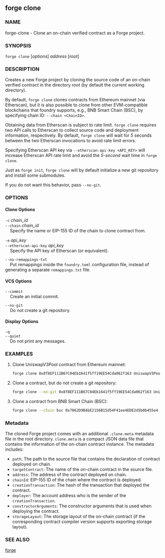 
## forge clone

### NAME

forge-clone - Clone an on-chain verified contract as a Forge project.

### SYNOPSIS

`forge clone` [*options*] _address_ [*root*]

### DESCRIPTION

Creates a new Forge project by cloning the source code of an on-chain verified contract in the directory _root_ (by default the current working directory).

By default, `forge clone` clones contracts from Ethereum mainnet (via Etherscan), but it is also possible to clone from other EVM-compatible blockchains that foundry supports, e.g., BNB Smart Chain (BSC), by specifying chain ID: `--chain <ChainID>`.

Obtaining data from Etherscan is subject to rate limit. `forge clone` requires two API calls to Etherscan to collect source code and deployment information, respectively. By default, `forge clone` will wait for _5_ seconds between the two Etherscan invocations to avoid rate limit errors.

Specifying Etherscan API key via `--etherscan-api-key <API_KEY>` will increase Etherscan API rate limit and avoid the _5-second_ wait time in `forge clone`.

Just as `forge init`, `forge clone` will by default initialize a new git repository and install some submodules.

If you do not want this behavior, pass `--no-git`.

### OPTIONS

#### Clone Options

`-c` _chain_id_  
`--chain` _chain_id_  
&nbsp;&nbsp;&nbsp;&nbsp;Specify the name or EIP-155 ID of the chain to clone contract from.

`-e` _api_key_  
`--etherscan-api-key` _api_key_  
&nbsp;&nbsp;&nbsp;&nbsp;Specify the API key of Etherscan (or equivalent).

`--no-remappings-txt`  
&nbsp;&nbsp;&nbsp;&nbsp;Put remappings inside the `foundry.toml` configuration file, instead of generating a separate `remappings.txt` file.

#### VCS Options

`--commit`  
&nbsp;&nbsp;&nbsp;&nbsp;Create an initial commit.

`--no-git`  
&nbsp;&nbsp;&nbsp;&nbsp;Do not create a git repository.

#### Display Options

`-q`  
`--quiet`  
&nbsp;&nbsp;&nbsp;&nbsp;Do not print any messages.

<CommonOptions />

### EXAMPLES

1. Clone UniswapV3Pool contract from Ethereum mainnet:

   ```sh
   forge clone 0x8f8EF111B67C04Eb1641f5ff19EE54Cda062f163 UniswapV3Pool
   ```

2. Clone a contract, but do not create a git repository:

   ```sh
   forge clone --no-git 0x8f8EF111B67C04Eb1641f5ff19EE54Cda062f163 UniswapV3Pool
   ```

3. Clone a contract from BNB Smart Chain (BSC):
   ```sh
   forge clone --chain bsc 0x7862D9B4bE2156B15d54F41ee4EDE2d5b0b455e4 UniswapV3Pool
   ```

### Metadata

The cloned Forge project comes with an additional `.clone.meta` metadata file in the root directory.
`clone.meta` is a compact JSON data file that contains the information of the on-chain contract instance.
The metadata includes:

- `path`: The path to the source file that contains the declaration of contract deployed on chain.
- `targetContract`: The name of the on-chain contract in the source file.
- `address`: The address of the contract deployed on chain.
- `chainId`: EIP-155 ID of the chain where the contract is deployed.
- `creationTransaction`: The hash of the transaction that deployed the contract.
- `deployer`: The account address who is the sender of the `creationTransaction`.
- `constructorArguments`: The constructor arguments that is used when deploying the contract.
- `storageLayout`: The storage layout of the on-chain contract (if the corresponding contract compiler version supports exporting storage layout).

### SEE ALSO

[forge](/forge/reference/forge.mdx)

